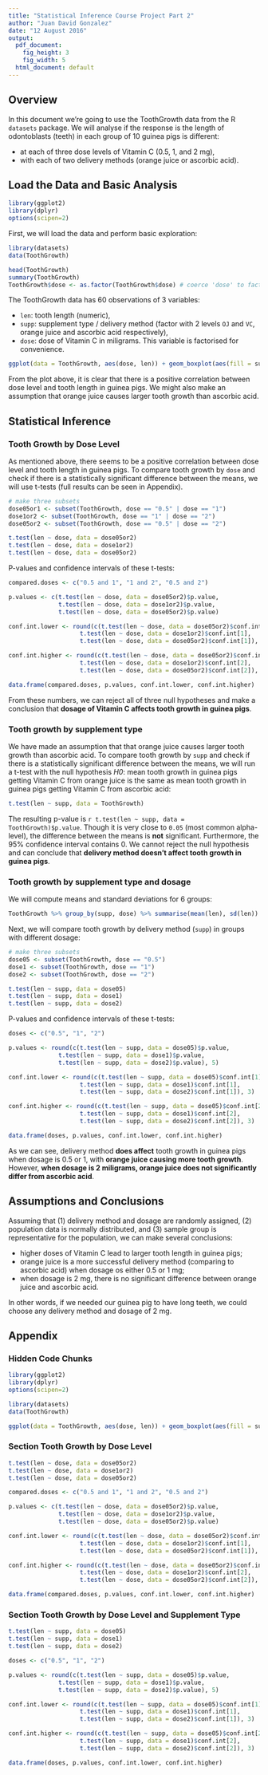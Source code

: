 ```yaml
---
title: "Statistical Inference Course Project Part 2"
author: "Juan David Gonzalez"
date: "12 August 2016"
output:
  pdf_document:
    fig_height: 3
    fig_width: 5
  html_document: default
---
```


## Overview

In this document we're going to use the ToothGrowth data from the R `datasets` package. We will analyse if the response is the length of odontoblasts (teeth) in each group of 10 guinea pigs is different:

* at each of three dose levels of Vitamin C (0.5, 1, and 2 mg),
* with each of two delivery methods (orange juice or ascorbic acid).

## Load the Data and Basic Analysis

```r
library(ggplot2)
library(dplyr)
options(scipen=2)
```

First, we will load the data and perform basic exploration:

```r
library(datasets)
data(ToothGrowth)
```

```r
head(ToothGrowth)
summary(ToothGrowth)
ToothGrowth$dose <- as.factor(ToothGrowth$dose) # coerce 'dose' to factor
```

The ToothGrowth data has 60 observations of 3 variables:

* `len`: tooth length (numeric),
* `supp`: supplement type / delivery method (factor with 2 levels `OJ` and `VC`, orange juice and ascorbic acid respectively),
* `dose`: dose of Vitamin C in miligrams. This variable is factorised for convenience.

```r
ggplot(data = ToothGrowth, aes(dose, len)) + geom_boxplot(aes(fill = supp)) + ggtitle("Tooth growth by dose of Vitamin C\nwith different delivery methods") + ylab("tooth length") + facet_grid(. ~ supp)
```

From the plot above, it is clear that there is a positive correlation between dose level and tooth length in guinea pigs. We might also make an assumption that orange juice causes larger tooth growth than ascorbic acid.

## Statistical Inference

### Tooth Growth by Dose Level

As mentioned above, there seems to be a positive correlation between dose level and tooth length in guinea pigs. To compare tooth growth by `dose` and check if there is a statistically significant difference between the means, we will use t-tests (full results can be seen in Appendix).

```r
# make three subsets
dose05or1 <- subset(ToothGrowth, dose == "0.5" | dose == "1")
dose1or2 <- subset(ToothGrowth, dose == "1" | dose == "2")
dose05or2 <- subset(ToothGrowth, dose == "0.5" | dose == "2")
```

```r
t.test(len ~ dose, data = dose05or2)
t.test(len ~ dose, data = dose1or2)
t.test(len ~ dose, data = dose05or2)
```

P-values and confidence intervals of these t-tests:

```r
compared.doses <- c("0.5 and 1", "1 and 2", "0.5 and 2")

p.values <- c(t.test(len ~ dose, data = dose05or2)$p.value, 
              t.test(len ~ dose, data = dose1or2)$p.value, 
              t.test(len ~ dose, data = dose05or2)$p.value)

conf.int.lower <- round(c(t.test(len ~ dose, data = dose05or2)$conf.int[1], 
                    t.test(len ~ dose, data = dose1or2)$conf.int[1], 
                    t.test(len ~ dose, data = dose05or2)$conf.int[1]), 3)

conf.int.higher <- round(c(t.test(len ~ dose, data = dose05or2)$conf.int[2], 
                    t.test(len ~ dose, data = dose1or2)$conf.int[2], 
                    t.test(len ~ dose, data = dose05or2)$conf.int[2]), 3)

data.frame(compared.doses, p.values, conf.int.lower, conf.int.higher)
```

From these numbers, we can reject all of three null hypotheses and make a conclusion that **dosage of Vitamin C affects tooth growth in guinea pigs**.

### Tooth growth by supplement type

We have made an assumption that that orange juice causes larger tooth growth than ascorbic acid. To compare tooth growth by `supp` and check if there is a statistically significant difference between the means, we will run a t-test with the null hypothesis *H0*: mean tooth growth in guinea pigs getting Vitamin C from orange juice is the same as mean tooth growth in guinea pigs getting Vitamin C from ascorbic acid:

```r
t.test(len ~ supp, data = ToothGrowth)
```

The resulting p-value is ``r t.test(len ~ supp, data = ToothGrowth)$p.value``. Though it is very close to `0.05` (most common alpha-level), the difference between the means is **not** significant. Furthermore, the 95% confidence interval contains 0. We cannot reject the null hypothesis and can conclude that **delivery method doesn't affect tooth growth in guinea pigs**.

### Tooth growth by supplement type and dosage

We will compute means and standard deviations for 6 groups:

```r
ToothGrowth %>% group_by(supp, dose) %>% summarise(mean(len), sd(len))
```

Next, we will compare tooth growth by delivery method (`supp`) in groups with different dosage:

```r
# make three subsets
dose05 <- subset(ToothGrowth, dose == "0.5")
dose1 <- subset(ToothGrowth, dose == "1")
dose2 <- subset(ToothGrowth, dose == "2")
```

```r
t.test(len ~ supp, data = dose05)
t.test(len ~ supp, data = dose1)
t.test(len ~ supp, data = dose2)
```

P-values and confidence intervals of these t-tests:

```r
doses <- c("0.5", "1", "2")

p.values <- round(c(t.test(len ~ supp, data = dose05)$p.value, 
              t.test(len ~ supp, data = dose1)$p.value, 
              t.test(len ~ supp, data = dose2)$p.value), 5)

conf.int.lower <- round(c(t.test(len ~ supp, data = dose05)$conf.int[1], 
                    t.test(len ~ supp, data = dose1)$conf.int[1], 
                    t.test(len ~ supp, data = dose2)$conf.int[1]), 3)

conf.int.higher <- round(c(t.test(len ~ supp, data = dose05)$conf.int[2], 
                    t.test(len ~ supp, data = dose1)$conf.int[2], 
                    t.test(len ~ supp, data = dose2)$conf.int[2]), 3)

data.frame(doses, p.values, conf.int.lower, conf.int.higher)
```

As we can see, delivery method **does affect** tooth growth in guinea pigs when dosage is 0.5 or 1, with **orange juice causing more tooth growth**. However, **when dosage is 2 miligrams, orange juice does not significantly differ from ascorbic acid**.

## Assumptions and Conclusions

Assuming that (1) delivery method and dosage are randomly assigned, (2) population data is normally distributed, and (3) sample group is representative for the population, we can make several conclusions:

* higher doses of Vitamin C lead to larger tooth length in guinea pigs;
* orange juice is a more successful delivery method (comparing to ascorbic acid) when dosage os either 0.5 or 1 mg;
* when dosage is 2 mg, there is no significant difference between orange juice and ascorbic acid.

In other words, if we needed our guinea pig to have long teeth, we could choose any delivery method and dosage of 2 mg.

## Appendix

### Hidden Code Chunks
```r
library(ggplot2)
library(dplyr)
options(scipen=2)
```

```r
library(datasets)
data(ToothGrowth)
```

```r
ggplot(data = ToothGrowth, aes(dose, len)) + geom_boxplot(aes(fill = supp)) + ggtitle("Tooth growth by dose of Vitamin C\nwith different delivery methods") + ylab("tooth length") + facet_grid(. ~ supp)
```

### Section Tooth Growth by Dose Level

```r
t.test(len ~ dose, data = dose05or2)
t.test(len ~ dose, data = dose1or2)
t.test(len ~ dose, data = dose05or2)
```

```r
compared.doses <- c("0.5 and 1", "1 and 2", "0.5 and 2")

p.values <- c(t.test(len ~ dose, data = dose05or2)$p.value, 
              t.test(len ~ dose, data = dose1or2)$p.value, 
              t.test(len ~ dose, data = dose05or2)$p.value)

conf.int.lower <- round(c(t.test(len ~ dose, data = dose05or2)$conf.int[1], 
                    t.test(len ~ dose, data = dose1or2)$conf.int[1], 
                    t.test(len ~ dose, data = dose05or2)$conf.int[1]), 3)

conf.int.higher <- round(c(t.test(len ~ dose, data = dose05or2)$conf.int[2], 
                    t.test(len ~ dose, data = dose1or2)$conf.int[2], 
                    t.test(len ~ dose, data = dose05or2)$conf.int[2]), 3)

data.frame(compared.doses, p.values, conf.int.lower, conf.int.higher)
```

### Section Tooth Growth by Dose Level and Supplement Type

```r
t.test(len ~ supp, data = dose05)
t.test(len ~ supp, data = dose1)
t.test(len ~ supp, data = dose2)
```

```r
doses <- c("0.5", "1", "2")

p.values <- round(c(t.test(len ~ supp, data = dose05)$p.value, 
              t.test(len ~ supp, data = dose1)$p.value, 
              t.test(len ~ supp, data = dose2)$p.value), 5)

conf.int.lower <- round(c(t.test(len ~ supp, data = dose05)$conf.int[1], 
                    t.test(len ~ supp, data = dose1)$conf.int[1], 
                    t.test(len ~ supp, data = dose2)$conf.int[1]), 3)

conf.int.higher <- round(c(t.test(len ~ supp, data = dose05)$conf.int[2], 
                    t.test(len ~ supp, data = dose1)$conf.int[2], 
                    t.test(len ~ supp, data = dose2)$conf.int[2]), 3)

data.frame(doses, p.values, conf.int.lower, conf.int.higher)
```